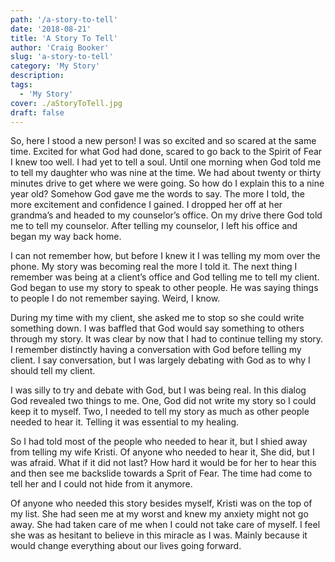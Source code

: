 ```yaml
---
path: '/a-story-to-tell'
date: '2018-08-21'
title: 'A Story To Tell'
author: 'Craig Booker'
slug: 'a-story-to-tell'
category: 'My Story'
description:
tags:
  - 'My Story'
cover: ./aStoryToTell.jpg
draft: false
---
```


So, here I stood a new person! I was so excited and so scared at the same time. Excited for what God had done, scared to go back to the Spirit of Fear I knew too well. I had yet to tell a soul. Until one morning when God told me to tell my daughter who was nine at the time. We had about twenty or thirty minutes drive to get where we were going. So how do I explain this to a nine year old? Somehow God gave me the words to say. The more I told, the more excitement and confidence I gained. I dropped her off at her grandma’s and headed to my counselor’s office. On my drive there God told me to tell my counselor. After telling my counselor, I left his office and began my way back home.

I can not remember how, but before I knew it I was telling my mom over the phone. My story was becoming real the more I told it. The next thing I remember was being at a client’s office and God telling me to tell my client. God began to use my story to speak to other people. He was saying things to people I do not remember saying. Weird, I know.

During my time with my client, she asked me to stop so she could write something down. I was baffled that God would say something to others through my story. It was clear by now that I had to continue telling my story. I remember distinctly having a conversation with God before telling my client. I say conversation, but I was largely debating with God as to why I should tell my client.

I was silly to try and debate with God, but I was being real. In this dialog God revealed two things to me. One, God did not write my story so I could keep it to myself. Two, I needed to tell my story as much as other people needed to hear it. Telling it was essential to my healing.

So I had told most of the people who needed to hear it, but I shied away from telling my wife Kristi. Of anyone who needed to hear it, She did, but I was afraid. What if it did not last? How hard it would be for her to hear this and then see me backslide towards a Sprit of Fear. The time had come to tell her and I could not hide from it anymore.

Of anyone who needed this story besides myself, Kristi was on the top of my list. She had seen me at my worst and knew my anxiety might not go away. She had taken care of me when I could not take care of myself. I feel she was as hesitant to believe in this miracle as I was. Mainly because it would change everything about our lives going forward.
